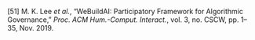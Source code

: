 \[51\]	M. K. Lee *et al.*, “WeBuildAI: Participatory Framework for Algorithmic Governance,” *Proc. ACM Hum.-Comput. Interact.*, vol. 3, no. CSCW, pp. 1–35, Nov. 2019\.